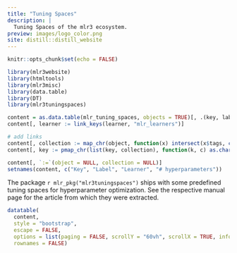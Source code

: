 ```yaml
---
title: "Tuning Spaces"
description: |
  Tuning Spaces of the mlr3 ecosystem.
preview: images/logo_color.png
site: distill::distill_website
---
```


```r
knitr::opts_chunk$set(echo = FALSE)

library(mlr3website)
library(htmltools)
library(mlr3misc)
library(data.table)
library(DT)
library(mlr3tuningspaces)

content = as.data.table(mlr_tuning_spaces, objects = TRUE)[, .(key, label, learner, n_values, object)]
content[, learner := link_keys(learner, "mlr_learners")]

# add links
content[, collection := map_chr(object, function(x) intersect(x$tags, c("default", "rbv2")))]
content[, key := pmap_chr(list(key, collection), function(k, c) as.character(a(href = sprintf("https://mlr3tuningspaces.mlr-org.com/reference/tuning_spaces_%s.html", c), k)))]

content[, `:=`(object = NULL, collection = NULL)]
setnames(content, c("Key", "Label", "Learner", "# hyperparameters"))
```

The package `r mlr_pkg("mlr3tuningspaces")` ships with some predefined tuning spaces for hyperparameter optimization.
See the respective manual page for the article from which they were extracted.

```r
datatable(
  content,
  style = "bootstrap",
  escape = FALSE,
  options = list(paging = FALSE, scrollY = "60vh", scrollX = TRUE, info = FALSE),
  rownames = FALSE)
```
